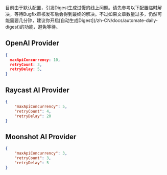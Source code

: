 
<Callout type="warning">
    目前由于默认配置，引发Digest生成过慢的线上问题。请先参考以下配置临时解决，等待Bugfix审核发布后会得到最终的解决。不过如果文章数量过多，仍然可能需要几分钟，建议你开启[自动生成Digest](/zh-CN/docs/automate-daily-digest)的功能，避免等待。
</Callout>

## OpenAI Provider

```json
{
  maxApiConcurrency: 10,
  retryCount: 3,
  retryDelay: 5,
}
```

## Raycast AI Provider

```json
{
    "maxApiConcurrency": 5,
    "retryCount": 4,
    "retryDelay": 20
}
```

## Moonshot AI Provider

```json
{
    "maxApiConcurrency": 3,
    "retryCount": 3,
    "retryDelay": 5
}
```
